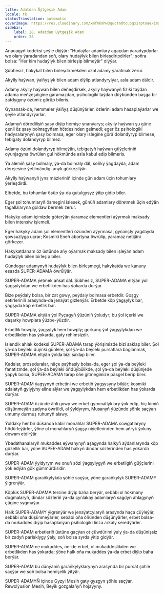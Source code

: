```yaml
---
title: Adatdan Üýtgeşik Adam
locale: tk
statusTranslation: automatic
coverImage: https://res.cloudinary.com/xmfm6mhw3gwctndtcubgx2rptnae/image/upload/v1741354419/small_cover_la_gran_rebelion_28716e29d2.webp
sidebar:
    label: 28. Adatdan Üýtgeşik Adam
    order: 28
---
```

Anauagyň kodeksi şeýle diýýär: "Hudaýlar adamlary agaçdan ýaradypdyrlar we olary ýaradandan soň, olary hudaýlyk bilen birleşdiripdirler"; soňra bolsa: "Her kim hudaýlyk bilen birleşip bilmeýär" diýýär.

Şübhesiz, hakykat bilen birleşdirmekden ozal adamy ýaratmak zerur.

Akylly haýwan, ýalňyşlyk bilen adam diýlip atlandyrylýar, asla adam däldir.

Adamy akylly haýwan bilen deňeşdirsek, akylly haýwanyň fiziki taýdan adama meňzeşdigine garamazdan, psihologiki taýdan düýbünden başga bir zatdygyny özümiz görüp bileris.

Gynansak-da, hemmeler ýalňyş düşünýärler, özlerini adam hasaplaýarlar we şeýle atlandyrýarlar.

Adamyň döredilişiň şasy diýip hemişe ynanýarys; akylly haýwan şu güne çenli öz şasy bolmagyňam hötdesinden gelmedi; eger öz psihologiki hadysalarynyň şasy bolmasa, eger olary islegine görä dolandyryp bilmese, tebigaty dolandyryp bilmez.

Adamy özüni dolandyryp bilmeýän, tebigatyň haýwan güýçleriniň oýunjagyna öwrülen gul hökmünde asla kabul edip bilmeris.

Ýa älemiň şasy bolmaly, ýa-da bolmaly däl; soňky ýagdaýda, adam derejesine ýetilmändigi anyk görkezilýär.

Akylly haýwanyň jyns mäzleriniň içinde gün adam üçin tohumlary ýerleşdirdi.

Elbetde, bu tohumlar ösüp ýa-da gutulgysyz ýitip gidip biler.

Eger şol tohumlaryň ösmegini islesek, günüň adamlary döretmek üçin edýän tagallalaryna goldaw bermek zerur.

Hakyky adam içimizde göterýän ýaramaz elementleri aýyrmak maksady bilen intensiw işlemeli.

Eger hakyky adam şol elementleri özünden aýyrmasa, gynançly ýagdaýda şowsuzlyga uçrar; Kosmiki Eneň abortyna öwrülip, ýaramaz netijäni görkezer.

Hakykatdanam öz üstünde aňy oýarmak maksady bilen işleýän adam hudaýlyk bilen birleşip biler.

Gündogar adamynyň hudaýlyk bilen birleşmegi, hakykatda we kanuny esasda SUPER-ADAMA öwrülýär.

SUPER-ADAMA ýetmek aňsat däl. Şübhesiz, SUPER-ADAMA eltýän ýol ýagşylykdan we erbetlikden has ýokarda durýar.

Bize peýdaly bolsa, bir zat gowy, peýdaly bolmasa erbetdir. Goşgy setirleriniň arasynda-da jenaýat gizlenýär. Erbetde köp ýagşylyk bar, ýagşyda köp erbetlik bar.

SUPER-ADAMA eltýän ýol Pyçagyň ýüzüniň ýoludyr; bu ýol içerki we daşarky howplara ýüzbe-ýüzdir.

Erbetlik howply, ýagşylyk hem howply; gorkunç ýol ýagşylykdan we erbetlikden has ýokarda, gaty rehimsizdir.

Islendik ahlak kodeksi SUPER-ADAMA tarap ýörişimizde bizi saklap biler. Şol ýa-da beýleki düýnki günlere, şol ýa-da beýleki pursatlara baglanmak, SUPER-ADAMA eltýän ýolda bizi saklap biler.

Kadalar, proseduralar, näçe paýhasly bolsa-da, eger şol ýa-da beýleki fanatizmde, şol ýa-da beýleki öňdüýbülikde, şol ýa-da beýleki düşünjede ýapyk bolsa, SUPER-ADAMA tarap öňe gitmegimize päsgel berip biler.

SUPER-ADAM ýagşynyň erbetini we erbetiň ýagşysyny bilýär; kosmiki adalatyň gylyjyny eline alýar we ýagşylykdan hem erbetlikden has ýokarda durýar.

SUPER-ADAM özünde ähli gowy we erbet gymmatlyklary ýok edip, hiç kimiň düşünmeýän zadyna öwrüldi, ol ýyldyrym, Musanyň ýüzünde şöhle saçýan umumy durmuş ruhunyň alawy.

Ýoldaky her bir dükanda käbir monahlar SUPER-ADAMA sowgatlaryny hödürleýärler, ýöne ol monahlaryň ýagşy niýetlerinden hem aňryk ýoluny dowam etdirýär.

Ybadathanalaryň mukaddes eýwanynyň aşagynda halkyň aýdanlarynda köp gözellik bar, ýöne SUPER-ADAM halkyň dindar sözlerinden has ýokarda durýar.

SUPER-ADAM ýyldyrym we onuň sözi ýagşylygyň we erbetligiň güýçlerini ýok edýän gök gümmürdisidir.

SUPER-ADAM garaňkylykda şöhle saçýar, ýöne garaňkylyk SUPER-ADAMY ýigrenýär.

Köplük SUPER-ADAMA tersine diýip baha berýär, sebäbi ol hökmany dogmalaryň, dindar sözleriň ýa-da çynlakaý adamlaryň sagdyn ahlagynyň çägine sygmaýar.

Halk SUPER-ADAMY ýigrenýär we jenaýatçylaryň arasynda haça çüýleýär, sebäbi oňa düşünmeýärler, sebäbi oňa öňünden düşünýärler, erbet bolsa-da mukaddes diýip hasaplanýan psihologiki linza arkaly seredýärler.

SUPER-ADAM erbetleriň üstüne gaçýan ot çüwdürimi ýaly ýa-da düşünişsiz bir zadyň parlaklygy ýaly, soň bolsa syrda ýitip gidýär.

SUPER-ADAM ne mukaddes, ne-de erbet, ol mukaddeslikden we erbetlikden has ýokarda; ýöne halk oňa mukaddes ýa-da erbet diýip baha berýär.

SUPER-ADAM bu dünýäniň garaňkylyklarynyň arasynda bir pursat şöhle saçýar we soň bolsa hemişelik ýitýär.

SUPER-ADAMYŇ içinde Gyzyl Mesih gaty gyzgyn şöhle saçýar. Rewolýusion Mesih, Beýik gozgalaňyň hojaýyny.


